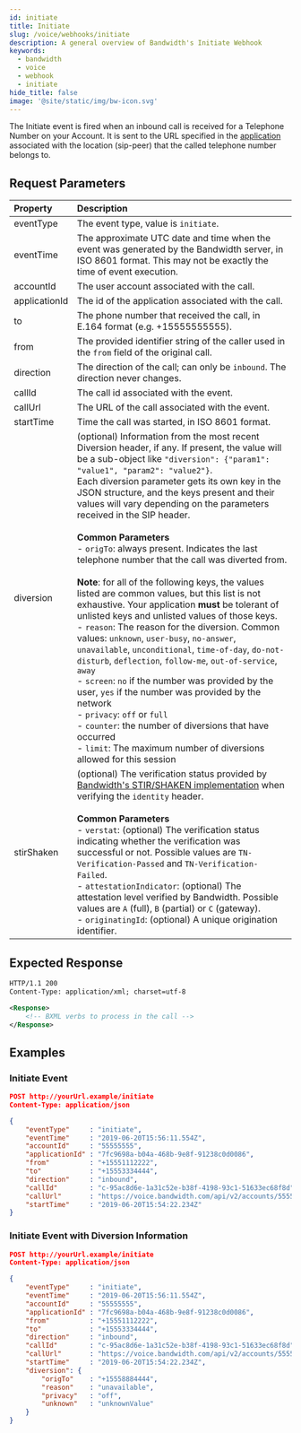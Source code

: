 ```yaml
---
id: initiate
title: Initiate
slug: /voice/webhooks/initiate
description: A general overview of Bandwidth's Initiate Webhook
keywords:
  - bandwidth
  - voice
  - webhook
  - initiate
hide_title: false
image: '@site/static/img/bw-icon.svg'
---
```



The Initiate event is fired when an inbound call is received for a Telephone Number on your Account. It is sent to the URL specified in the [application](/docs/account/applications/) associated with the location (sip-peer) that the called telephone number belongs to.

## Request Parameters

| Property          | Description |
|:------------------|:------------|
| eventType         | The event type, value is `initiate`. |
| eventTime         | The approximate UTC date and time when the event was generated by the Bandwidth server, in ISO 8601 format. This may not be exactly the time of event execution. |
| accountId         | The user account associated with the call. |
| applicationId     | The id of the application associated with the call. |
| to                | The phone number that received the call, in E.164 format (e.g. +15555555555). |
| from              | The provided identifier string of the caller used in the `from` field of the original call. |
| direction         | The direction of the call; can only be `inbound`. The direction never changes. |
| callId            | The call id associated with the event. |
| callUrl           | The URL of the call associated with the event. |
| startTime         | Time the call was started, in ISO 8601 format. |
| diversion         | (optional) Information from the most recent Diversion header, if any. If present, the value will be a sub-object like `"diversion": {"param1": "value1", "param2": "value2"}`.<br/>Each diversion parameter gets its own key in the JSON structure, and the keys present and their values will vary depending on the parameters received in the SIP header.<br/><br/>**Common Parameters**<br/>- `origTo`: always present. Indicates the last telephone number that the call was diverted from.<br/><br/>**Note**: for all of the following keys, the values listed are common values, but this list is not exhaustive. Your application **must** be tolerant of unlisted keys and unlisted values of those keys.<br/>- `reason`: The reason for the diversion. Common values: `unknown`, `user-busy`, `no-answer`, `unavailable`, `unconditional`, `time-of-day`, `do-not-disturb`, `deflection`, `follow-me`, `out-of-service`, `away`<br/>- `screen`: `no` if the number was provided by the user, `yes` if the number was provided by the network<br/>- `privacy`: `off` or `full`<br/>- `counter`: the number of diversions that have occurred<br/>- `limit`: The maximum number of diversions allowed for this session |
| stirShaken        | (optional) The verification status provided by [Bandwidth's STIR/SHAKEN implementation](https://www.bandwidth.com/regulations/stir-shaken/) when verifying the `identity` header. <br/><br/>**Common Parameters**<br/>- `verstat`: (optional) The verification status indicating whether the verification was successful or not. Possible values are `TN-Verification-Passed` and `TN-Verification-Failed`. <br/>- `attestationIndicator`: (optional) The attestation level verified by Bandwidth. Possible values are `A` (full), `B` (partial) or `C` (gateway). <br/>- `originatingId`: (optional) A unique origination identifier. |
## Expected Response

```xml
HTTP/1.1 200
Content-Type: application/xml; charset=utf-8

<Response>
    <!-- BXML verbs to process in the call -->
</Response>
```

## Examples

### Initiate Event

```json
POST http://yourUrl.example/initiate
Content-Type: application/json

{
	"eventType"     : "initiate",
	"eventTime"     : "2019-06-20T15:56:11.554Z",
	"accountId"     : "55555555",
	"applicationId" : "7fc9698a-b04a-468b-9e8f-91238c0d0086",
	"from"          : "+15551112222",
	"to"            : "+15553334444",
	"direction"     : "inbound",
	"callId"        : "c-95ac8d6e-1a31c52e-b38f-4198-93c1-51633ec68f8d",
	"callUrl"       : "https://voice.bandwidth.com/api/v2/accounts/55555555/calls/c-95ac8d6e-1a31c52e-b38f-4198-93c1-51633ec68f8d",
	"startTime"     : "2019-06-20T15:54:22.234Z"
}
```

### Initiate Event with Diversion Information

```json
POST http://yourUrl.example/initiate
Content-Type: application/json

{
	"eventType"     : "initiate",
	"eventTime"     : "2019-06-20T15:56:11.554Z",
	"accountId"     : "55555555",
	"applicationId" : "7fc9698a-b04a-468b-9e8f-91238c0d0086",
	"from"          : "+15551112222",
	"to"            : "+15553334444",
	"direction"     : "inbound",
	"callId"        : "c-95ac8d6e-1a31c52e-b38f-4198-93c1-51633ec68f8d",
	"callUrl"       : "https://voice.bandwidth.com/api/v2/accounts/55555555/calls/c-95ac8d6e-1a31c52e-b38f-4198-93c1-51633ec68f8d",
	"startTime"     : "2019-06-20T15:54:22.234Z",
	"diversion": {
		"origTo"    : "+15558884444",
		"reason"    : "unavailable",
		"privacy"   : "off",
		"unknown"   : "unknownValue"
	}
}
```
